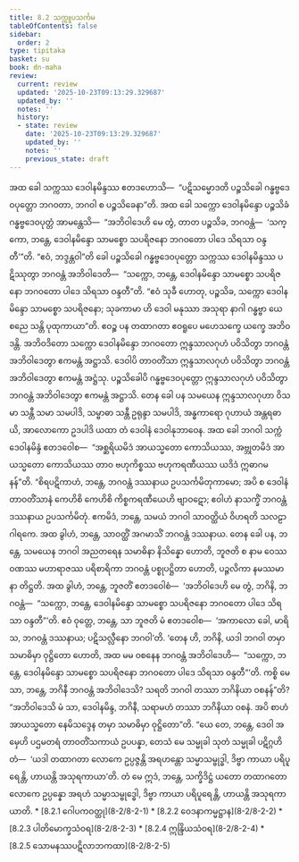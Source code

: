 ```yaml
---
title: 8.2 သက္ကူပသင်္ကမ
tableOfContents: false
sidebar:
  order: 2
type: tipitaka
basket: su
book: dn-maha
review:
  current: review
  updated: '2025-10-23T09:13:29.329687'
  updated_by: ''
  notes: ''
  history:
  - state: review
    date: '2025-10-23T09:13:29.329687'
    updated_by: ''
    notes: ''
    previous_state: draft
---
```



<ReviewStatus review={frontmatter.review} showDetails={true} />

<HypothesisAnnotation frontmatter={frontmatter} />

<DynamicBreadcrumb />

<Division number="350" book="dn-maha" e="ch" v="7" p="214">

<Paragraph number="847" book="dn-maha">
အထ ခေါ သက္ကဿ ဒေဝါနမိန္ဒဿ ဧတဒဟောသိ—  “ပဋိသမ္မောဒတိ ပဉ္စသိခေါ ဂန္ဓဗ္ဗဒေဝပုတ္တော ဘဂဝတာ, ဘဂဝါ စ ပဉ္စသိခေနာ”တိ. အထ ခေါ သက္ကော ဒေဝါနမိန္ဒော ပဉ္စသိခံ ဂန္ဓဗ္ဗဒေဝပုတ္တံ အာမန္တေသိ—  “အဘိဝါဒေဟိ မေ တွံ, တာတ ပဉ္စသိခ, ဘဂဝန္တံ—  ‘သက္ကော, ဘန္တေ, ဒေဝါနမိန္ဒော သာမစ္စော သပရိဇနော ဘဂဝတော ပါဒေ သိရသာ ဝန္ဒတီ’”တိ. “ဧဝံ, ဘဒ္ဒန္တဝါ”တိ ခေါ ပဉ္စသိခေါ ဂန္ဓဗ္ဗဒေဝပုတ္တော သက္ကဿ ဒေဝါနမိန္ဒဿ ပဋိဿုတွာ ဘဂဝန္တံ အဘိဝါဒေတိ—  “သက္ကော, ဘန္တေ, ဒေဝါနမိန္ဒော သာမစ္စော သပရိဇနော ဘဂဝတော ပါဒေ သိရသာ ဝန္ဒတီ”တိ. “ဧဝံ သုခီ ဟောတု, ပဉ္စသိခ, သက္ကော ဒေဝါနမိန္ဒော သာမစ္စော သပရိဇနော; သုခကာမာ ဟိ ဒေဝါ မနုဿာ အသုရာ နာဂါ ဂန္ဓဗ္ဗာ ယေ စညေ သန္တိ ပုထုကာယာ”တိ.


</Paragraph>

</Division>
<Division number="351" book="dn-maha" e="ch" v="7" p="215">

<Paragraph number="848" book="dn-maha">
ဧဝဉ္စ ပန တထာဂတာ ဧဝရူပေ မဟေသက္ခေ ယက္ခေ အဘိဝဒန္တိ. အဘိဝဒိတော သက္ကော ဒေဝါနမိန္ဒော ဘဂဝတော ဣန္ဒသာလဂုဟံ ပဝိသိတွာ ဘဂဝန္တံ အဘိဝါဒေတွာ ဧကမန္တံ အဋ္ဌာသိ. ဒေဝါပိ တာဝတိံသာ ဣန္ဒသာလဂုဟံ ပဝိသိတွာ ဘဂဝန္တံ အဘိဝါဒေတွာ ဧကမန္တံ အဋ္ဌံသု. ပဉ္စသိခေါပိ ဂန္ဓဗ္ဗဒေဝပုတ္တော ဣန္ဒသာလဂုဟံ ပဝိသိတွာ ဘဂဝန္တံ အဘိဝါဒေတွာ ဧကမန္တံ အဋ္ဌာသိ.


</Paragraph>

<Paragraph number="849" book="dn-maha">
တေန ခေါ ပန သမယေန ဣန္ဒသာလဂုဟာ ဝိသမာ သန္တီ သမာ သမပါဒိ, သမ္ဗာဓာ သန္တီ ဥရုန္ဒာ သမပါဒိ, အန္ဓကာရော ဂုဟာယံ အန္တရဓာယိ, အာလောကော ဥဒပါဒိ ယထာ တံ ဒေဝါနံ ဒေဝါနုဘာဝေန.


</Paragraph>

</Division>
<Division number="352" book="dn-maha" e="ch" v="7" p="215">

<Paragraph number="850" book="dn-maha">
အထ ခေါ ဘဂဝါ သက္ကံ ဒေဝါနမိန္ဒံ ဧတဒဝေါစ—  “အစ္ဆရိယမိဒံ အာယသ္မတော ကောသိယဿ, အဗ္ဘုတမိဒံ အာယသ္မတော ကောသိယဿ တာဝ ဗဟုကိစ္စဿ ဗဟုကရဏီယဿ ယဒိဒံ ဣဓာဂမနန်”တိ. “စိရပဋိကာဟံ, ဘန္တေ, ဘဂဝန္တံ ဒဿနာယ ဥပသင်္ကမိတုကာမော; အပိ စ ဒေဝါနံ တာဝတိံသာနံ ကေဟိစိ ကေဟိစိ ကိစ္စကရဏီယေဟိ ဗျာဝဋော; ဧဝါဟံ နာသက္ခိံ ဘဂဝန္တံ ဒဿနာယ ဥပသင်္ကမိတုံ. ဧကမိဒံ, ဘန္တေ, သမယံ ဘဂဝါ သာဝတ္ထိယံ ဝိဟရတိ သလဠာဂါရကေ. အထ ခွါဟံ, ဘန္တေ, သာဝတ္ထိံ အဂမာသိံ ဘဂဝန္တံ ဒဿနာယ. တေန ခေါ ပန, ဘန္တေ, သမယေန ဘဂဝါ အညတရေန သမာဓိနာ နိသိန္နော ဟောတိ, ဘူဇတိ စ နာမ ဝေဿဝဏဿ မဟာရာဇဿ ပရိစာရိကာ ဘဂဝန္တံ ပစ္စုပဋ္ဌိတာ ဟောတိ, ပဉ္ဇလိကာ နမဿမာနာ တိဋ္ဌတိ. အထ ခွါဟံ, ဘန္တေ, ဘူဇတိံ ဧတဒဝေါစံ—  ‘အဘိဝါဒေဟိ မေ တွံ, ဘဂိနိ, ဘဂဝန္တံ—  “သက္ကော, ဘန္တေ, ဒေဝါနမိန္ဒော သာမစ္စော သပရိဇနော ဘဂဝတော ပါဒေ သိရသာ ဝန္ဒတီ”’တိ. ဧဝံ ဝုတ္တေ, ဘန္တေ, သာ ဘူဇတိ မံ ဧတဒဝေါစ—  ‘အကာလော ခေါ, မာရိသ, ဘဂဝန္တံ ဒဿနာယ; ပဋိသလ္လီနော ဘဂဝါ’တိ. ‘တေန ဟိ, ဘဂိနိ, ယဒါ ဘဂဝါ တမှာ သမာဓိမှာ ဝုဋ္ဌိတော ဟောတိ, အထ မမ ဝစနေန ဘဂဝန္တံ အဘိဝါဒေဟိ—  “သက္ကော, ဘန္တေ, ဒေဝါနမိန္ဒော သာမစ္စော သပရိဇနော ဘဂဝတော ပါဒေ သိရသာ ဝန္ဒတီ”’တိ. ကစ္စိ မေ သာ, ဘန္တေ, ဘဂိနီ ဘဂဝန္တံ အဘိဝါဒေသိ? သရတိ ဘဂဝါ တဿာ ဘဂိနိယာ ဝစနန်”တိ? “အဘိဝါဒေသိ မံ သာ, ဒေဝါနမိန္ဒ, ဘဂိနီ, သရာမဟံ တဿာ ဘဂိနိယာ ဝစနံ. အပိ စာဟံ အာယသ္မတော နေမိသဒ္ဒေန တမှာ သမာဓိမှာ ဝုဋ္ဌိတော”တိ. “ယေ တေ, ဘန္တေ, ဒေဝါ အမှေဟိ ပဌမတရံ တာဝတိံသကာယံ ဥပပန္နာ, တေသံ မေ သမ္မုခါ သုတံ သမ္မုခါ ပဋိဂ္ဂဟိတံ—  ‘ယဒါ တထာဂတာ လောကေ ဥပ္ပဇ္ဇန္တိ အရဟန္တော သမ္မာသမ္ဗုဒ္ဓါ, ဒိဗ္ဗာ ကာယာ ပရိပူရေန္တိ, ဟာယန္တိ အသုရကာယာ’တိ. တံ မေ ဣဒံ, ဘန္တေ, သက္ခိဒိဋ္ဌံ ယတော တထာဂတော လောကေ ဥပ္ပန္နော အရဟံ သမ္မာသမ္ဗုဒ္ဓေါ, ဒိဗ္ဗာ ကာယာ ပရိပူရေန္တိ, ဟာယန္တိ အသုရကာယာတိ.

</Paragraph>
</Division>

<TableOfContents book="dn-maha" section="8.2">
* [8.2.1 ဂေါပကဝတ္ထု](8-2/8-2-1)
* [8.2.2 ဝေဒနာကမ္မဋ္ဌာန](8-2/8-2-2)
* [8.2.3 ပါတိမောက္ခသံဝရ](8-2/8-2-3)
* [8.2.4 ဣန္ဒြိယသံဝရ](8-2/8-2-4)
* [8.2.5 သောမနဿပဋိလာဘကထာ](8-2/8-2-5)
</TableOfContents>